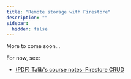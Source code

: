 ```yaml
---
title: "Remote storage with Firestore"
description: ""
sidebar:
  hidden: false
---
```


More to come soon...

For now, see:

- [(PDF) Talib's course notes: Firestore CRUD](/5A6-F23/slides/27-Firestore-CRUD.pdf)
